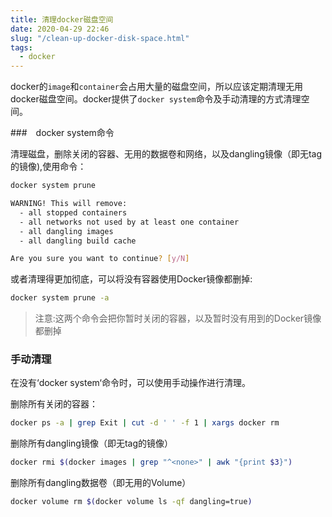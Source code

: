 ```yaml
---
title: 清理docker磁盘空间
date: 2020-04-29 22:46
slug: "/clean-up-docker-disk-space.html"
tags:
  - docker
---
```


docker的`image`和`container`会占用大量的磁盘空间，所以应该定期清理无用docker磁盘空间。docker提供了`docker system`命令及手动清理的方式清理空间。

###　docker system命令

清理磁盘，删除关闭的容器、无用的数据卷和网络，以及dangling镜像（即无tag的镜像),使用命令：

```bash
docker system prune

WARNING! This will remove:
  - all stopped containers
  - all networks not used by at least one container
  - all dangling images
  - all dangling build cache

Are you sure you want to continue? [y/N]
```

或者清理得更加彻底，可以将没有容器使用Docker镜像都删掉:

```bash
docker system prune -a
```

> 注意:这两个命令会把你暂时关闭的容器，以及暂时没有用到的Docker镜像都删掉


### 手动清理
在没有‘docker system‘命令时，可以使用手动操作进行清理。

删除所有关闭的容器：

```bash
docker ps -a | grep Exit | cut -d ' ' -f 1 | xargs docker rm
```

删除所有dangling镜像（即无tag的镜像）

```bash
docker rmi $(docker images | grep "^<none>" | awk "{print $3}")
```

删除所有dangling数据卷（即无用的Volume）

```bash
docker volume rm $(docker volume ls -qf dangling=true)
```
